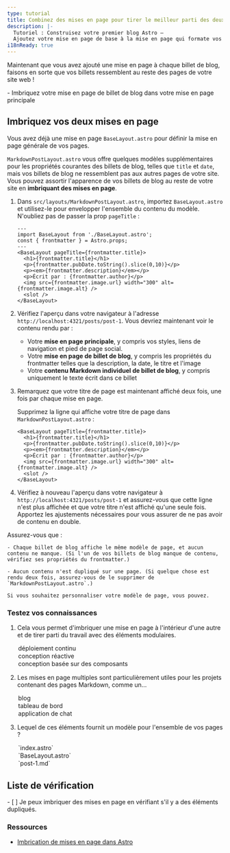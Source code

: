 ```yaml
---
type: tutorial
title: Combinez des mises en page pour tirer le meilleur parti des deux mondes
description: |-
  Tutoriel : Construisez votre premier blog Astro —
  Ajoutez votre mise en page de base à la mise en page qui formate vos billets de blog
i18nReady: true
---
```




Maintenant que vous avez ajouté une mise en page à chaque billet de blog, faisons en sorte que vos billets ressemblent au reste des pages de votre site web !

<PreCheck>
  - Imbriquez votre mise en page de billet de blog dans votre mise en page principale
</PreCheck>

## Imbriquez vos deux mises en page

Vous avez déjà une mise en page `BaseLayout.astro` pour définir la mise en page générale de vos pages.

`MarkdownPostLayout.astro` vous offre quelques modèles supplémentaires pour les propriétés courantes des billets de blog, telles que `title` et `date`, mais vos billets de blog ne ressemblent pas aux autres pages de votre site. Vous pouvez assortir l'apparence de vos billets de blog au reste de votre site en **imbriquant des mises en page**.


1. Dans `src/layouts/MarkdownPostLayout.astro`, importez `BaseLayout.astro` et utilisez-le pour envelopper l'ensemble du contenu du modèle. N'oubliez pas de passer la prop `pageTitle` :

    ```astro title="src/layouts/MarkdownPostLayout.astro" ins={2,5,12}
    ---
    import BaseLayout from './BaseLayout.astro';
    const { frontmatter } = Astro.props;
    ---
    <BaseLayout pageTitle={frontmatter.title}>
      <h1>{frontmatter.title}</h1>
      <p>{frontmatter.pubDate.toString().slice(0,10)}</p>
      <p><em>{frontmatter.description}</em></p>
      <p>Écrit par : {frontmatter.author}</p>
      <img src={frontmatter.image.url} width="300" alt={frontmatter.image.alt} />
      <slot />
    </BaseLayout>
    ```

2. Vérifiez l'aperçu dans votre navigateur à l'adresse `http://localhost:4321/posts/post-1`. Vous devriez maintenant voir le contenu rendu par :

    - Votre **mise en page principale**, y compris vos styles, liens de navigation et pied de page social.
    - Votre **mise en page de billet de blog**, y compris les propriétés du frontmatter telles que la description, la date, le titre et l'image
    - Votre **contenu Markdown individuel de billet de blog**, y compris uniquement le texte écrit dans ce billet

3. Remarquez que votre titre de page est maintenant affiché deux fois, une fois par chaque mise en page.

    Supprimez la ligne qui affiche votre titre de page dans `MarkdownPostLayout.astro` :

    ```astro title="src/layouts/MarkdownPostLayout.astro" del={2}
    <BaseLayout pageTitle={frontmatter.title}>
      <h1>{frontmatter.title}</h1>
      <p>{frontmatter.pubDate.toString().slice(0,10)}</p>
      <p><em>{frontmatter.description}</em></p>
      <p>Écrit par : {frontmatter.author}</p>
      <img src={frontmatter.image.url} width="300" alt={frontmatter.image.alt} />
      <slot />
    </BaseLayout>
    ```

5. Vérifiez à nouveau l'aperçu dans votre navigateur à `http://localhost:4321/posts/post-1` et assurez-vous que cette ligne n'est plus affichée et que votre titre n'est affiché qu'une seule fois. Apportez les ajustements nécessaires pour vous assurer de ne pas avoir de contenu en double.


  Assurez-vous que :

    - Chaque billet de blog affiche le même modèle de page, et aucun contenu ne manque. (Si l'un de vos billets de blog manque de contenu, vérifiez ses propriétés du frontmatter.)

    - Aucun contenu n'est dupliqué sur une page. (Si quelque chose est rendu deux fois, assurez-vous de le supprimer de `MarkdownPostLayout.astro`.)

    Si vous souhaitez personnaliser votre modèle de page, vous pouvez.




<Box icon="question-mark">

### Testez vos connaissances

1. Cela vous permet d'imbriquer une mise en page à l'intérieur d'une autre et de tirer parti du travail avec des éléments modulaires.

    <MultipleChoice>
      <Option>
        déploiement continu
      </Option>
      <Option>
        conception réactive
      </Option>
      <Option isCorrect>
        conception basée sur des composants
      </Option>
    </MultipleChoice>

2. Les mises en page multiples sont particulièrement utiles pour les projets contenant des pages Markdown, comme un...

    <MultipleChoice>
      <Option isCorrect>
        blog
      </Option>
      <Option>
        tableau de bord
      </Option>
      <Option>
        application de chat
      </Option>
    </MultipleChoice>

3. Lequel de ces éléments fournit un modèle pour l'ensemble de vos pages ?

    <MultipleChoice>
      <Option>
        `index.astro`
      </Option>
      <Option isCorrect>
        `BaseLayout.astro`
      </Option>
      <Option>
        `post-1.md`
      </Option>
    </MultipleChoice>
</Box>

<Box icon="check-list">

## Liste de vérification

<Checklist>
- [ ] Je peux imbriquer des mises en page en vérifiant s'il y a des éléments dupliqués.
</Checklist>
</Box>

### Ressources

- [Imbrication de mises en page dans Astro](/fr/basics/layouts/#utilisation-dune-mise-en-page-unique-pour-les-fichiers-md-mdx-et-astro)
